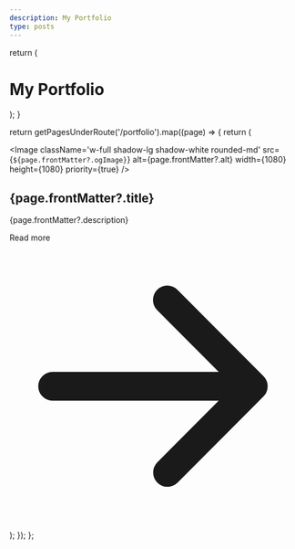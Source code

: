 ```yaml
---
description: My Portfolio
type: posts
---
```



  return (
    <div className='max-w-screen-lg mx-auto pt-4 pb-4 mb-4 border-b border-gray-400 border-opacity-20'>
      <h1>
        <span className='font-bold leading-tight lg:text-5xl'>
          My Portfolio
        </span>
      </h1>
      <p className='text-center text-gray-500 dark:text-gray-400 font-space-grotesk'></p>
    </div>
  );
}

  return getPagesUnderRoute('/portfolio').map((page) => {
    return (
      <section key={page.route} className='bg-white dark:bg-transparent '>
        <div className='gap-8 items-center py-8 px-4 mx-auto max-w-screen-xl xl:gap-16 md:grid md:grid-cols-2 sm:py-16 lg:px-6'>
          <Image
            className='w-full shadow-lg shadow-white rounded-md'
            src={`${page.frontMatter?.ogImage}`}
            alt={page.frontMatter?.alt}
            width={1080}
            height={1080}
            priority={true}
          />
          <div className='mt-4 md:mt-0'>
            <h2 className='mb-4 text-4xl tracking-tight font-extrabold text-gray-900 dark:text-white'>
              {page.frontMatter?.title}
            </h2>
            <p className='mb-6 font-light text-gray-500 md:text-base dark:text-gray-400'>
              {page.frontMatter?.description}
            </p>
            <Link
              className='inline-flex items-center text-white bg-primary-700 hover:bg-primary-800 focus:ring-4 focus:ring-primary-300 font-medium rounded-lg text-base px-5 py-2.5 text-center dark:focus:ring-primary-900'
              href={page.route}
            >
              Read more
              <svg
                className='ml-2 -mr-1 w-5 h-5'
                fill='currentColor'
                viewBox='0 0 20 20'
                xmlns='http://www.w3.org/2000/svg'
                alt='Arrow'
              >
                <path
                  fillRule='evenodd'
                  d='M10.293 3.293a1 1 0 011.414 0l6 6a1 1 0 010 1.414l-6 6a1 1 0 01-1.414-1.414L14.586 11H3a1 1 0 110-2h11.586l-4.293-4.293a1 1 0 010-1.414z'
                  clipRule='evenodd'
                />
              </svg>
            </Link>
          </div>
        </div>
      </section>
    );
  });
};

<PortfolioHeader />
<Portfolio />
